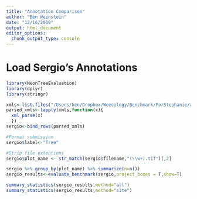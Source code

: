 ```yaml
---
title: "Annotation Comparison"
author: "Ben Weinstein"
date: "12/16/2019"
output: html_document
editor_options: 
  chunk_output_type: console
---
```


# Load Sergio's Annotations

```r
library(NeonTreeEvaluation)
library(dplyr)
library(stringr)

xmls<-list.files("/Users/ben/Dropbox/Weecology/Benchmark/ForStephanie/annotation_sergio",full.names = T,pattern=".xml")
parsed_xmls<-lapply(xmls,function(x){
  xml_parse(x)
  })
sergio<-bind_rows(parsed_xmls)

#Format submission
sergio$label<-"Tree"

#Strip file extentions
sergio$plot_name <- str_match(sergio$filename,"(\\w+).tif")[,2]

sergio %>% group_by(plot_name) %>% summarize(n=n())
sergio_results<-evaluate_benchmark(sergio,project_boxes = T,show=T)
```

```r
summary_statistics(sergio_results,method="all")
summary_statistics(sergio_results,method="site")
```

